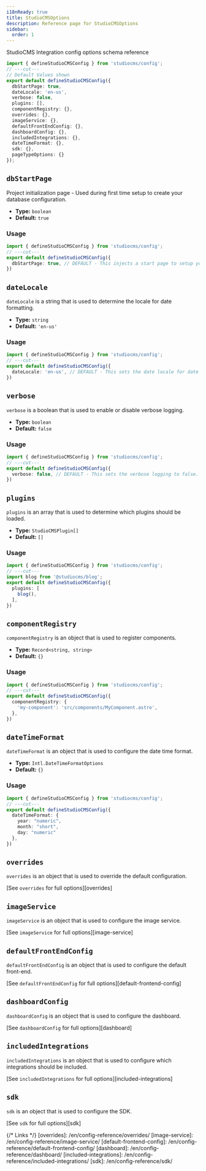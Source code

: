 ```yaml
---
i18nReady: true
title: StudioCMSOptions
description: Reference page for StudioCMSOptions
sidebar:
  order: 1
---
```



StudioCMS Integration config options schema reference

```ts twoslash title="studiocms.config.mjs"
import { defineStudioCMSConfig } from 'studiocms/config';
// ---cut---
// Default Values shown
export default defineStudioCMSConfig({
  dbStartPage: true,
  dateLocale: 'en-us',
  verbose: false,
  plugins: [],
  componentRegistry: {},
  overrides: {},
  imageService: {},
  defaultFrontEndConfig: {},
  dashboardConfig: {},
  includedIntegrations: {},
  dateTimeFormat: {},
  sdk: {},
  pageTypeOptions: {}
});
```

## `dbStartPage`

Project initialization page - Used during first time setup to create your database configuration.

- **Type:** `boolean`
- **Default:** `true`

### Usage

```ts twoslash {2} title="studiocms.config.mjs"
import { defineStudioCMSConfig } from 'studiocms/config';
// ---cut---
export default defineStudioCMSConfig({
  dbStartPage: true, // DEFAULT - This injects a start page to setup your DB data.
})
```

## `dateLocale`

`dateLocale` is a string that is used to determine the locale for date formatting.

- **Type:** `string`
- **Default:** `'en-us'`

### Usage

```ts twoslash {2} title="studiocms.config.mjs"
import { defineStudioCMSConfig } from 'studiocms/config';
// ---cut---
export default defineStudioCMSConfig({
  dateLocale: 'en-us', // DEFAULT - This sets the date locale for date formatting.
})
```

## `verbose`

`verbose` is a boolean that is used to enable or disable verbose logging.

- **Type:** `boolean`
- **Default:** `false`

### Usage

```ts twoslash {2} title="studiocms.config.mjs"
import { defineStudioCMSConfig } from 'studiocms/config';
// ---cut---
export default defineStudioCMSConfig({
  verbose: false, // DEFAULT - This sets the verbose logging to false.
})
```

## `plugins`

`plugins` is an array that is used to determine which plugins should be loaded.

- **Type:** `StudioCMSPlugin[]`
- **Default:** `[]`

### Usage

```ts twoslash {1, 3-5} title="studiocms.config.mjs"
import { defineStudioCMSConfig } from 'studiocms/config';
// ---cut---
import blog from '@studiocms/blog';
export default defineStudioCMSConfig({
  plugins: [
    blog(),
  ],
})
```

## `componentRegistry`

`componentRegistry` is an object that is used to register components.

- **Type:** `Record<string, string>`
- **Default:** `{}`

### Usage

```ts twoslash {2-4} title="studiocms.config.mjs"
import { defineStudioCMSConfig } from 'studiocms/config';
// ---cut---
export default defineStudioCMSConfig({
  componentRegistry: {
    'my-component': 'src/components/MyComponent.astro',
  },
})
```

## `dateTimeFormat`

`dateTimeFormat` is an object that is used to configure the date time format.

- **Type:** `Intl.DateTimeFormatOptions`
- **Default:** `{}`

### Usage

```ts twoslash {2-6} title="studiocms.config.mjs"
import { defineStudioCMSConfig } from 'studiocms/config';
// ---cut---
export default defineStudioCMSConfig({
  dateTimeFormat: {
    year: "numeric",
    month: "short",
    day: "numeric"
  },
})
```

## `overrides`

`overrides` is an object that is used to override the default configuration.

<ReadMore>[See `overrides` for full options][overrides]</ReadMore>

## `imageService`

`imageService` is an object that is used to configure the image service.

<ReadMore>[See `imageService` for full options][image-service]</ReadMore>

## `defaultFrontEndConfig`

`defaultFrontEndConfig` is an object that is used to configure the default front-end.

<ReadMore>[See `defaultFrontEndConfig` for full options][default-frontend-config]</ReadMore>

## `dashboardConfig`

`dashboardConfig` is an object that is used to configure the dashboard.

<ReadMore>[See `dashboardConfig` for full options][dashboard]</ReadMore>

## `includedIntegrations`

`includedIntegrations` is an object that is used to configure which integrations should be included.

<ReadMore>[See `includedIntegrations` for full options][included-integrations]</ReadMore>

## `sdk`

`sdk` is an object that is used to configure the SDK.

<ReadMore>[See `sdk` for full options][sdk]</ReadMore>

{/* Links */}
[overrides]: /en/config-reference/overrides/
[image-service]: /en/config-reference/image-service/
[default-frontend-config]: /en/config-reference/default-frontend-config/
[dashboard]: /en/config-reference/dashboard/
[included-integrations]: /en/config-reference/included-integrations/
[sdk]: /en/config-reference/sdk/